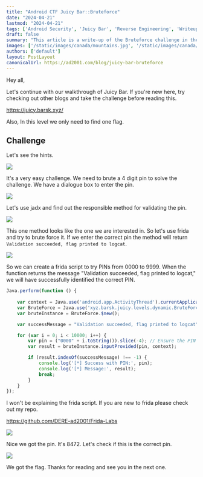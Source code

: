 ---
title: "Android CTF Juicy Bar::Bruteforce"
date: "2024-04-21"
lastmod: "2024-04-21"
tags: ['Android Security', 'Juicy Bar', 'Reverse Engineering', 'Writeup','Frida']
draft: false
summary: "This article is a write-up of the Bruteforce challenge in the Android CTF Juicy Bar."
images: ['/static/images/canada/mountains.jpg', '/static/images/canada/toronto.jpg']
authors: ['default']
layout: PostLayout
canonicalUrl: https://ad2001.com/blog/juicy-bar-bruteforce
---

Hey all,

Let's continue with our walkthrough of Juicy Bar. If you're new here, try  checking out other blogs and take the challenge before reading this.

https://juicy.barsk.xyz/

Also, In this level we only need to find one flag.

## Challenge

Let's see the hints.

![](/static/images/posts/brute-force/1.png)

It's a very easy challenge. We need to brute a 4 digit pin to solve the challenge. We have a dialogue box to enter the pin.

![](/static/images/posts/brute-force/2.png)

Let's use jadx and find out the responsible method for validating the pin.

![](/static/images/posts/brute-force/3.png)

This one method looks like the one we are interested in. So let's use frida and try to brute force it. If we enter the correct pin the method will return `Validation succeeded, flag printed to logcat`.

![](/static/images/posts/brute-force/4.png)

So we can create a frida script to  try PINs from 0000 to  9999. When the function returns the message "Validation succeeded, flag  printed to logcat," we will have successfully identified the correct PIN.

```javascript
Java.perform(function () {
 
    var context = Java.use('android.app.ActivityThread').currentApplication().getApplicationContext();
    var BruteForce = Java.use('xyz.barsk.juicy.levels.dynamic.BruteForce');
    var bruteInstance = BruteForce.$new();

    var successMessage = "Validation succeeded, flag printed to logcat";

    for (var i = 0; i < 10000; i++) {
        var pin = ("0000" + i.toString()).slice(-4); // Ensure the PIN is a 4-digit string
        var result = bruteInstance.inputProvided(pin, context);

        if (result.indexOf(successMessage) !== -1) {
            console.log('[*] Success with PIN:', pin);
            console.log('[*] Message:', result);
            break; 
        }
    }
});

```

I won't be explaining the frida script. If you are new to frida please check out my repo.

https://github.com/DERE-ad2001/Frida-Labs

![](/static/images/posts/brute-force/5.png)

Nice we got the pin. It's 8472. Let's check if this is the correct pin.

![](/static/images/posts/brute-force/6.png)

We got the flag. Thanks for reading and see you in the next one.